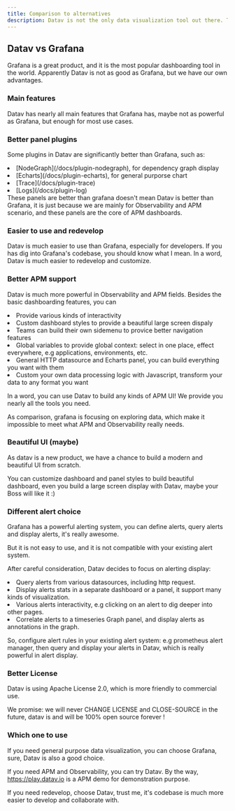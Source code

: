```yaml
---
title: Comparison to alternatives
description: Datav is not the only data visualization tool out there. This page compares Datav to other popular dashboarding tools, mainly to Grafana.
---
```




## Datav vs Grafana

Grafana is a great product, and it is the most popular dashboarding tool in the world. Apparently Datav is not as good as Grafana, but we have our own advantages.

### Main features

Datav has nearly all main features that Grafana has, maybe not as powerful as Grafana, but enough for most use cases.

### Better panel plugins

Some plugins in Datav are significantly better than Grafana, such as: 

<TextList>
<li>[NodeGraph](/docs/plugin-nodegraph), for dependency graph display </li>
<li> [Echarts](/docs/plugin-echarts), for general purporse chart</li>
<li> [Trace](/docs/plugin-trace)</li>
<li> [Logs](/docs/plugin-log)</li>
</TextList>
These panels are better than grafana doesn't mean Datav is better than Grafana, it is just because we are mainly for Observability and APM scenario, and these panels are the core of APM dashboards.

### Easier to use and redevelop

Datav is much easier to use than Grafana, especially for developers. If you has dig into Grafana's codebase, you should know what I mean. In a word, Datav is much 
easier to redevelop and customize.

### Better APM support

Datav is much more powerful in Observability and APM fields. Besides the basic dashboarding features, you can 

<TextList>
<li> Provide various kinds of interactivity </li>
<li> Custom dashboard styles to provide a beautiful large screen dispaly </li>
<li> Teams can build their own sidemenu to provice better navigation features </li>
<li> Global variables to provide global context: select in one place, effect everywhere, e.g applications, environments, etc. </li>
<li> General HTTP datasource and Echarts panel, you can build everything you want with them </li>
<li> Custom your own data processing logic with Javascript, transform your data to any format you want </li>
</TextList>

In a word, you can use Datav to build any kinds of APM UI! We provide you nearly all the tools you need. 

As comparison, grafana is focusing on exploring data, which make it impossible to meet what APM and Observability really needs.


### Beautiful UI (maybe)

As datav is a new product, we have a chance to build a modern and beautiful UI from scratch. 

You can customize dashboard and panel styles to build beautiful dashboard, even you build a large screen display with Datav, maybe your Boss will like it :)


### Different alert choice

Grafana has a powerful alerting system, you can define alerts, query alerts and display alerts, it's really awesome. 
 
But it is not easy to use, and it is not compatible with your existing alert system.

After careful consideration, Datav decides to focus on alerting display:

<TextList>
<li> Query alerts from various datasources, including http request. </li>
<li> Display alerts stats in a separate dashboard or a panel, it support many kinds of visualization. </li>
<li> Various alerts interactivity, e.g clicking on an alert to dig deeper into other pages. </li>
<li> Correlate alerts to a timeseries Graph panel, and display alerts as annotations in the graph. </li>
</TextList>

So, configure alert rules in your existing alert system: e.g prometheus alert manager, then query and display your alerts in Datav, which is really powerful in alert display.


### Better License

Datav is using Apache License 2.0, which is more friendly to commercial use.

We promise: we will never CHANGE LICENSE and CLOSE-SOURCE in the future, datav is and will be 100% open source forever !

### Which one to use 

If you need general purpose data visualization, you can choose Grafana, sure, Datav is also a good choice.

If you need APM and Observability, you can try Datav. By the way, https://play.datav.io is a APM demo for demonstration purpose.

If you need redevelop, choose Datav, trust me, it's codebase is  much more easier to develop and collaborate with.


 